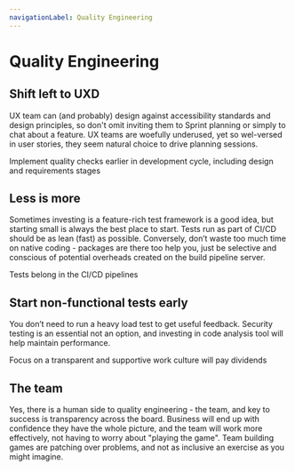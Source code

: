 ```yaml
---
navigationLabel: Quality Engineering
---
```


# Quality Engineering

## Shift left to UXD
UX team can (and probably) design against accessibility standards and design principles, so don't omit inviting them to Sprint planning or simply to chat about a feature. UX teams are woefully underused, yet so wel-versed in user stories, they seem natural choice to drive planning sessions.

<Alert variant='secondary' mb={2}>Implement quality checks earlier in development cycle, including design and requirements stages</Alert>

## Less is more
Sometimes investing is a feature-rich test framework is a good idea, but starting small is always the best place to start. Tests run as part of CI/CD should be as lean (fast) as possible. Conversely, don’t waste too much time on native coding - packages are there too help you, just be selective and conscious of potential overheads created on the build pipeline server.

<Alert variant='success' mb={2}>Tests belong in the CI/CD pipelines</Alert>

## Start non-functional tests early
You don’t need to run a heavy load test to get useful feedback. Security testing is an essential not an option, and investing in code analysis tool will help maintain  performance.

<Alert variant='primary' mb={2}>
  Focus on a transparent and supportive work culture will pay dividends
</Alert>

## The team
Yes, there is a human side to quality engineering - the team, and key to success is transparency across the board. Business will end up with confidence they have the whole picture, and the team will work more effectively, not having to worry about "playing the game". Team building games are patching over problems, and not as inclusive an exercise as you might imagine. 
